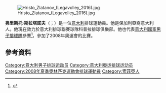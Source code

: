 [[File:Hristo_Zlatanov_(Legavolley_2016).jpg|thumb]]

'''弗里斯托·斯拉塔諾夫'''（{{lang-it|Hristo Zlatanov}}；{{bd|1976年|4月21日}}）是一位[[意大利|意大利]]排球運動員。他是保加利亞裔意大利人。他現在效力於意大利排球聯賽球隊科普拉排球俱樂部。他也代表[[意大利國家男子排球隊|意大利國家男子排球隊]]參賽<ref>{{Cite web |url=http://www.sports-reference.com/olympics/athletes/zl/hristo-zlatanov-1.html |title=Profile |accessdate=2015-06-15 |archive-date=2016-12-04 |archive-url=https://web.archive.org/web/20161204055641/http://www.sports-reference.com/olympics/athletes/zl/hristo-zlatanov-1.html |dead-url=no }}</ref>，參加了2008年奧運會的比賽。

==參考資料==
{{Reflist}}
{{DEFAULTSORT:Zlatanov, Hristo}}
[[Category:意大利男子排球运动员|Category:意大利男子排球运动员]]
[[Category:意大利奥运排球运动员|Category:意大利奥运排球运动员]]
[[Category:2008年夏季奧林匹克運動會排球運動員|Category:2008年夏季奧林匹克運動會排球運動員]]
[[Category:索菲亞人|Category:索菲亞人]]